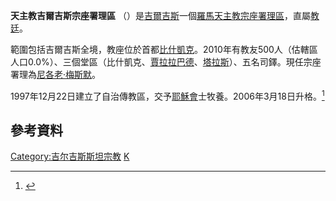 {{Infobox Roman Catholic diocese
|jurisdiction = 宗座署理區
|name = 吉爾吉斯
|latin = Administratio Apostolica Kyrgyzstaniana
|image = 
|caption = 
|location = [[吉爾吉斯|吉爾吉斯]]
|territory = 
|population = 500
|rite = 拉丁禮
|patron =
|province = 直屬教廷
|established = 1997年
|cathedral =
|co-cathedral =
|leadership = 主教
|website =http://www.kyrgyzstan-sj.org/eng/index.php
|教宗 = 
|metropolitan = 
|ordinary = 尼各老‧梅斯默
|coadjutor bishop = 
|auxiliary = 
}}
'''天主教吉爾吉斯宗座署理區''' （{{lang-la|Administratio Apostolica Kyrgyzstaniana}}）是[[吉爾吉斯|吉爾吉斯]]一個[[羅馬天主教|羅馬天主教]][[宗座署理區|宗座署理區]]，直屬[[教廷|教廷]]。

範圍包括吉爾吉斯全境，教座位於首都[[比什凱克|比什凱克]]。2010年有教友500人（估轄區人口0.0%）、三個堂區（比什凱克、[[賈拉拉巴德_(吉爾吉斯)|賈拉拉巴德]]、[[塔拉斯|塔拉斯]]）、五名司鐸。現任宗座署理為[[尼各老‧梅斯默|尼各老‧梅斯默]]。

1997年12月22日建立了自治傳教區，交予[[耶穌會|耶穌會]]士牧養。2006年3月18日升格。<ref>{{cite journal
|journal=[[宗座公報|宗座公報]]
|publisher=梵蒂岡出版社
|date=2006年
|volume=98
|title=In Kyrgyzstania spiritali
|page=755
|url=http://www.vatican.va/archive/aas/documents/AAS%2098%20%5B2006%5D%20-%20ocr.pdf
|access-date=2013-04-14
|archive-date=2010-03-27
|archive-url=https://web.archive.org/web/20100327071121/http://www.vatican.va/archive/aas/documents/AAS%2098%20%5B2006%5D%20-%20ocr.pdf
|dead-url=no
}}</ref>
==參考資料==
{{reflist}} 
[[Category:吉尔吉斯斯坦宗教|Category:吉尔吉斯斯坦宗教]]
[[Category:亞洲天主教教區|K]]